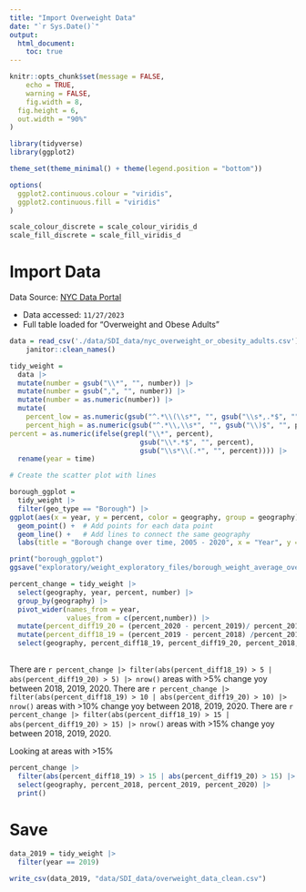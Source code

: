 ```yaml
---
title: "Import Overweight Data"
date: "`r Sys.Date()`"
output: 
  html_document:
    toc: true
---
```


```r

knitr::opts_chunk$set(message = FALSE,
	echo = TRUE,
	warning = FALSE,
	fig.width = 8, 
  fig.height = 6,
  out.width = "90%"
)

library(tidyverse)
library(ggplot2)

theme_set(theme_minimal() + theme(legend.position = "bottom"))

options(
  ggplot2.continuous.colour = "viridis",
  ggplot2.continuous.fill = "viridis"
)

scale_colour_discrete = scale_colour_viridis_d
scale_fill_discrete = scale_fill_viridis_d

```

# Import Data 
Data Source: [NYC Data Portal](https://a816-dohbesp.nyc.gov/IndicatorPublic/beta/data-explorer/overweight/?id=2061#display=summary) 

  * Data accessed: `11/27/2023` 
  * Full table loaded for "Overweight and Obese Adults"

```r
data = read_csv('./data/SDI_data/nyc_overweight_or_obesity_adults.csv') |>
    janitor::clean_names()

tidy_weight =
  data |>
  mutate(number = gsub("\\*", "", number)) |>
  mutate(number = gsub(",", "", number)) |>
  mutate(number = as.numeric(number)) |>
  mutate(
    percent_low = as.numeric(gsub("^.*\\(\\s*", "", gsub("\\s*,.*$", "", percent))),
    percent_high = as.numeric(gsub("^.*\\,\\s*", "", gsub("\\)$", "", percent))),
percent = as.numeric(ifelse(grepl("\\*", percent),
                                gsub("\\*.*$", "", percent),
                                gsub("\\s*\\(.*", "", percent)))) |>
  rename(year = time)
```

```r
# Create the scatter plot with lines

borough_ggplot =
  tidy_weight |>
  filter(geo_type == "Borough") |>
ggplot(aes(x = year, y = percent, color = geography, group = geography)) +
  geom_point() +  # Add points for each data point
  geom_line() +   # Add lines to connect the same geography
  labs(title = "Borough change over time, 2005 - 2020", x = "Year", y = "Percent")   # Add  labels

print("borough_ggplot")
ggsave("exploratory/weight_exploratory_files/borough_weight_average_over_time.pdf")

```

```r
percent_change = tidy_weight |> 
  select(geography, year, percent, number) |>
  group_by(geography) |>
  pivot_wider(names_from = year, 
              values_from = c(percent,number)) |>
  mutate(percent_diff19_20 = (percent_2020 - percent_2019)/ percent_2019 * 100) |>
  mutate(percent_diff18_19 = (percent_2019 - percent_2018) /percent_2018 * 100) |>
  select(geography, percent_diff18_19, percent_diff19_20, percent_2018, percent_2019, percent_2020)
  

```

There are `r percent_change |> filter(abs(percent_diff18_19) > 5 | abs(percent_diff19_20) > 5) |> nrow()` areas with >5% change yoy between 2018, 2019, 2020. There are `r percent_change |> filter(abs(percent_diff18_19) > 10 | abs(percent_diff19_20) > 10) |> nrow()` areas with >10% change yoy between 2018, 2019, 2020. There are `r percent_change |> filter(abs(percent_diff18_19) > 15 | abs(percent_diff19_20) > 15) |> nrow()` areas with >15% change yoy between 2018, 2019, 2020. 

Looking at areas with >15% 
```r
percent_change |>
  filter(abs(percent_diff18_19) > 15 | abs(percent_diff19_20) > 15) |>
  select(geography, percent_2018, percent_2019, percent_2020) |>
  print()
```

# Save
```r
data_2019 = tidy_weight |>
  filter(year == 2019)

write_csv(data_2019, "data/SDI_data/overweight_data_clean.csv")

```






